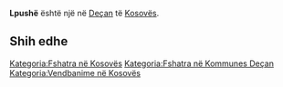 {{Fshat në 
 | Emri                = Lpushë
 | EmriAlt                = 
 | NAME_SHORT_FORM=      
 | NAME_GENERIC=      
 | NAME_SORT_NAME_RO=      LPUSHE
 | FULL_NAME_RO = Lpushë
 | FULL_NAME_ND_RO=Lpushe
 | SORT_NAME_RG=LPUSHE
 | FULL_NAME_RG=Lpushë
 | FULL_NAME_ND_RG=Lpushe
 | SRP_NAME_SHORT_FORM=      
 | SRP_NAME_GENERIC=      
 | SRP_NAME_SORT_NAME_RO=      
 | SRP_FULL_NAME_RO = 
 | SRP_FULL_NAME_ND_RO=
 | SRP_SORT_NAME_RG=
 | SRP_FULL_NAME_RG=
 | SRP_FULL_NAME_ND_RG=
 | Emri (Rasa dhanore) = 
 | Figura              = 
 | Shteti              = Kosovo
 | Komuna              = Deçan
 | Kodi postar         = 
 | Sipërfaqja          = 

 | Popullsia           = 

 | Regj. i popullsisë  = 
 | Dend. e popullsisë  = 
 | Faqja zyrtare       = 
 <!--- Koordinatat ----> 
 | Gjerësia            = 42.563056
 | Gjatësia            = 20.290833
 | Lartësia            = 
}}
'''Lpushë''' është një [[]] në [[Deçan]] të [[Kosovës]].

<!-- == Gjeografia == -->
<!-- == Historia == -->
<!-- == Demografia == -->
== Shih edhe ==
{{Komuna Deçan}}
{{Kosovo-Administrata-Cung}}

[[Kategoria:Fshatra në Kosovës]]
[[Kategoria:Fshatra në Kommunes Deçan]]
[[Kategoria:Vendbanime në Kosovës]]
